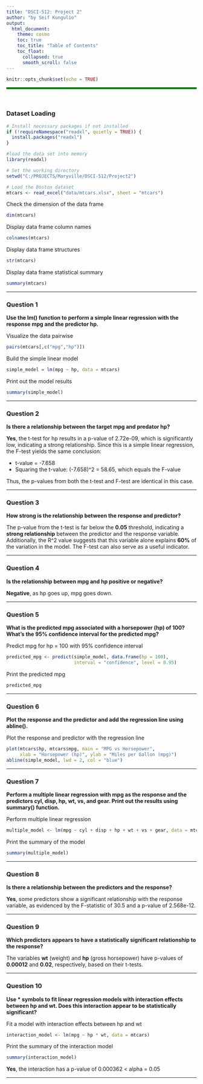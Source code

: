 ```yaml
---
title: "DSCI-512: Project 2"
author: "by Seif Kungulio"
output:
  html_document:
    theme: cosmo
    toc: true
    toc_title: "Table of Contents"
    toc_float:
      collapsed: true
      smooth_scroll: false
---
```


```r
knitr::opts_chunk$set(echo = TRUE)
```

<hr style="height:5px; border:none; color:green; background-color:green" />

<br>

### **Dataset Loading**

```r
# Install necessary packages if not installed
if (!requireNamespace("readxl", quietly = TRUE)) {
  install.packages("readxl")
}

#load the data set into memory
library(readxl)

# Set the working directory
setwd("C:/PROJECTS/Maryville/DSCI-512/Project2")

# Load the Boston dataset
mtcars <- read_excel("data/mtcars.xlsx", sheet = "mtcars")
```

Check the dimension of the data frame
```r
dim(mtcars)
```

Display data frame column names
```r
colnames(mtcars)
```

Display data frame structures
```r
str(mtcars)
```

Display data frame statistical summary
```r
summary(mtcars)
```
<hr>

### **Question 1**
**Use the lm() function to perform a simple linear regression with the response mpg and the predictor hp.**

Visualize the data pairwise  
```r
pairs(mtcars[,c("mpg","hp")])
```

Build the simple linear model  
```r
simple_model = lm(mpg ~ hp, data = mtcars)
```

Print out the model results  
```r
summary(simple_model)
```

<hr>

### **Question 2** 
**Is there a relationship between the target mpg and predator hp?**

**Yes**, the t-test for hp results in a p-value of 2.72e-09, which is significantly low, indicating a strong relationship. Since this is a simple linear regression, the F-test yields the same conclusion:

+ t-value = -7.658
+ Squaring the t-value: (-7.658)^2 = 58.65, which equals the F-value

Thus, the p-values from both the t-test and F-test are identical in this case.


<hr>

### **Question 3**
**How strong is the relationship between the response and predictor?**

The p-value from the t-test is far below the **0.05** threshold, indicating a **strong relationship** between the predictor and the response variable. Additionally, the R^2 value suggests that this variable alone explains **60%** of the variation in the model. The F-test can also serve as a useful indicator.

<hr>

### **Question 4**
**Is the relationship between mpg and hp positive or negative?**

**Negative**, as hp goes up, mpg goes down.

<hr>

### **Question 5**
**What is the predicted mpg associated with a horsepower (hp) of 100? What’s the 95% confidence interval for the predicted mpg?**

Predict mpg for hp = 100 with 95% confidence interval  
```r
predicted_mpg <- predict(simple_model, data.frame(hp = 100), 
                         interval = "confidence", level = 0.95)
```

Print the predicted mpg  
```r
predicted_mpg
```

<hr>

### **Question 6**
**Plot the response and the predictor and add the regression line using abline().**

Plot the response and predictor with the regression line  
```r
plot(mtcars$hp, mtcars$mpg, main = "MPG vs Horsepower",
     xlab = "Horsepower (hp)", ylab = "Miles per Gallon (mpg)")
abline(simple_model, lwd = 2, col = "blue")
```

<hr>

### **Question 7**
**Perform a multiple linear regression with mpg as the response and the predictors cyl, disp, hp, wt, vs, and gear. Print out the results using summary() function.**

Perform multiple linear regression  
```r
multiple_model <- lm(mpg ~ cyl + disp + hp + wt + vs + gear, data = mtcars)
```

Print the summary of the model  
```r
summary(multiple_model)
```

<hr>

### **Question 8**
**Is there a relationship between the predictors and the response?**

**Yes**, some predictors show a significant relationship with the response variable, as evidenced by the F-statistic of 30.5 and a p-value of 2.568e-12.

<hr>

### **Question 9**
**Which predictors appears to have a statistically significant relationship to the response?**

The variables **wt** (weight) and **hp** (gross horsepower) have p-values of **0.00012** and **0.02**, respectively, based on their t-tests.

<hr>

### **Question 10**
**Use * symbols to fit linear regression models with interaction effects between hp and wt. Does this interaction appear to be statistically significant?**

Fit a model with interaction effects between hp and wt  
```r
interaction_model <- lm(mpg ~ hp * wt, data = mtcars)
```

Print the summary of the interaction model  
```r
summary(interaction_model)
```

**Yes**, the interaction has a p-value of 0.000362 < alpha = 0.05

<hr>
